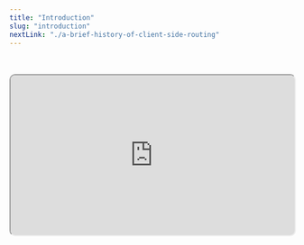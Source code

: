 ```yaml
---
title: "Introduction"
slug: "introduction"
nextLink: "./a-brief-history-of-client-side-routing"
---
```



<br />

<Cat />

<br />

<iframe
  style="height: fit-content; aspect-ratio: 16/9; width: 100%; border-radius: 10px; shadow: 0 10px 10px 0 rgba(0, 0, 0, 0.2);"
  src="https://www.youtube.com/embed/icra0XkNjuI"
  id="ytplayer"
/>

<br />

Hey there! Welcome to my client-side manifesto! This first chapter is just a general overview of myself and the project. The second chapter includes a brief history of client-side routing and the concepts behind it before we get our hands dirty. [Click here if you want to jump to the history](./a-brief-history-of-client-side-routing). No worries if you want to skip even that and get right to the meat of the project. [Just click here, and we'll start building.](./the-router)

<br />

I started learning Javascript with #100Devs in March, and it has absolutely consumed my life since then. What started as a fickle thought of a new career has fully blossomed into an obsession, and I'm learning more every day. I learned Node and Express over the summer, and I created a few small server-side apps using templating languages like EJS. But, ever since I started playing with React in August, I have been completely consumed with the differences between client-side and server-side rendering and routing.

<br />

I felt like I had a good bearing on how classic server routing worked, but that understanding only further bewildered me when I tried to apply it to the client side. I understood the basic idea of a React app on a page, but the fact that it could load different data based on the url without interacting with a server was too much for me to comprehend.

<br />

So, in order to gain a better understanding, I decided to do a deep dive on the topic by porting the same app with a few interesting features to several different routers. But, the APIs have gotten so good at this point that much of the work is abstracted away and I didn't really learn anything about how it all worked. So, I went the extra mile, and I built a client-side router myself. It was hard and I made some mistakes, but I want to share what I learned with the world.

<br />

One thing that I want to point out is what this series of articles is not. This is not intended to be a tutorial of best practices. While some of this code may prove to be useful as you determine what routing method to choose for your project, I want to stress that I am very much a beginner. Part of the reason that I have [a comments section on this website](../../blog/client-side-routing-1) is because I want to learn from the readers just as much as I want to inform anyone, so feel free to point out my unfortunate errors that are certain to exist throughout this piece.

<br />

Also, I know there's a lot of crazy jargon in this field. I'm only defining what is necessary, but I'll be attempting to sprinkle the entire piece with links to better resources when I reference obscure topics. If you see this[^1], you can assume I'm paraphrasing someone who knows better than me, and you can just follow the foot note to know more. This article is really just a summation of my understanding of a complex topic, but I have spent quite some time working on these projects for the sake of furthering that understanding. I personally had some difficulty tying together all of the disparate resources, but I did manage to find a few that were especially good that I will be highlighting– especially the Remix Router docs page [here](https://reactrouter.com/en/main/start/concepts)[^2] and Ryan Florence's personal writings [here](https://ryanflorence.dev/p/everything-i-know-about-client-side-routing)[^3]

<br />

I built a small shop app that has a few products that it calls from a fake database hosted right in the public folder. It uses the database to dynamically create individual pages for each item based on the route parameters and the database ID. This is usually the trickiest aspect of routing which usually involves regex, but I wanted to see one way it could be done without it.

<br />

So, I included a native asynchronous data loading solution. This seems to be the direction things are leading in the routing world, as almost every library is starting to include something for this. This can be seen as testament to one of the major flaws with React that they are seemingly attempting to fix with the introduction of the Use hook.

<br />

The app has a few other features to demonstrate client-side routing. One that you might not expect was a reactive search bar that filters the products on the page based on the URL in the address bar. This helps show how state and routing are intertwined in a client-side app.

<br />

Another interesting routing feature I wanted to explore was how to handle 404 errors and redirects. You might think this is a silly aspect to focus on, but it's actually pretty important. When you really think about it, the amount of things that a user can type into the URL bar is pretty much infinite. So, it's important to handle 404 errors in an efficient manner.

<br />

One can assume that much of this will change over the course of the next few years. React Router apparently shook the community when it switched away from imperative config files to declarative component based routing from v3 to v4. The first React Router version of my app uses this component style, only for my final RR version to use a config object just like v3– although with greatly expanded features.

<br />

Like everything else, these things seem to go in cycles of popularity and development, and server-side rendering of JavaScript is rapidly improving. In terms of rendering and routing, the role of the client is changing. Indeed, this distinct separation between the client and the server may become outdated altogether as we move towards a more dynamic web. I'll talk more about this in the next chapter. I hope that this series of articles will help you understand the current state of the art and help you decide which method is best for your project.

<br />

[So, join me as I travel through the history of client-side routing.](./a-brief-history-of-client-side-routing)

<br />

[^1]: This is the footnote....
[^2]: [This part of the React Docs is a great resource for understanding the concepts behind client-side routing.](https://reactrouter.com/en/main/start/concepts)
[^3]: [Ryan Florence is a React Router maintainer and has written a lot of great articles on the subject.](https://ryanflorence.dev/p/everything-i-know-about-client-side-routing)
